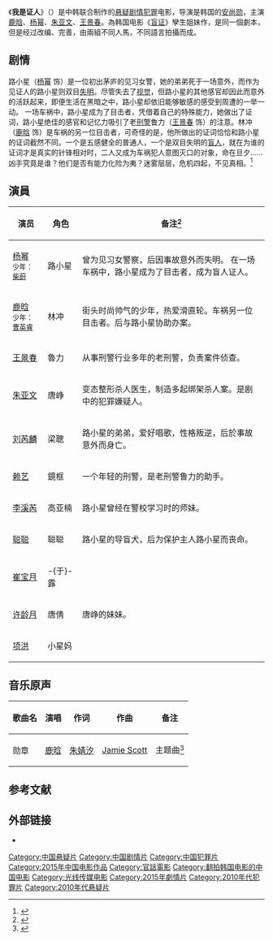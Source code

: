 {{Infobox Film
|片名     = 《我是证人》
|电影原名 = ''{{lang|en|The Witness}}''
|图像     = woshizhengren.jpg
|图像说明 = 海报
|导演     = [[安尚勋|安尚勋]]
|监制     = 
|制片     = [[尹昌业|尹昌业]]
|编剧     = 顾小白<br />尹昌业<br/>安尚勋
|剧本     = 
|原著     = 韩国电影《[[盲证|盲证]]》
|主演     = {{ubl|[[鹿晗|鹿晗]]|[[杨幂|杨幂]]|[[朱亚文|朱亚文]]|[[王景春|王景春]]}}
|主题曲   = 鹿晗《勋章》<ref>{{cite news |author= |url=http://ent.sina.com.cn/y/yneidi/2015-10-14/doc-ifxirmpy1616247.shtml |title=鹿晗新曲大陸客人不》电影版MV首发 歌颂梦想 |newspaper=网易 |date=2015-12-27 |language=zh-hans |location= |accessdate=2015-12-27 |archive-date=2019-05-20 |archive-url=https://web.archive.org/web/20190520152152/http://ent.sina.com.cn/y/yneidi/2015-10-14/doc-ifxirmpy1616247.shtml |dead-url=no }}</ref>
|片头曲   =智愛
|片尾曲   = 勛章
|配乐     = 
|制片商   = 新线索电影<br />嘉行传媒<br />[[光线传媒|青春光线]]<br/>韩国望月人电影
|发行商   = [[光线传媒|光线传媒有限公司]]
|上映日期 = 2015年10月30日（中国大陆）
|片长     = 112分钟
|产地     = {{CHNML}}
|语言     = [[現代標準漢語|国语普通话]] 
|预算     = 
|票房     = 2.14亿 <ref>{{cite news |author= |url=http://www.askci.com/news/chanye/2015/11/19/750170uk0.shtml |title=《我是证人》电影票房最新统计（截至11月19日） |newspaper=中商情报 |date=2015-12-27 |language=zh-hans |location= |accessdate=2015-12-27 |archive-date=2019-06-23 |archive-url=https://web.archive.org/web/20190623104453/http://www.askci.com/news/chanye/2015/11/19/750170uk0.shtml |dead-url=no }}</ref>
}}

《'''我是证人'''》（{{lang-en|''The Witness''}}）是中韩联合制作的[[悬疑片|悬疑]][[剧情片|剧情]][[犯罪片|犯罪]]电影，导演是韩国的[[安尚勋|安尚勋]]，主演[[鹿晗|鹿晗]]、[[杨幂|杨幂]]、[[朱亚文|朱亚文]]、[[王景春|王景春]]。為韩国电影《[[盲证|盲证]]》孿生姐妹作，是同一個劇本，但是经过改编、完善，由兩組不同人馬，不同語言拍攝而成。

== 剧情 ==
路小星（[[杨幂|杨幂]] 饰）是一位初出茅庐的见习女警，她的弟弟死于一场意外，而作为见证人的路小星则双目[[失明|失明]]。尽管失去了[[视觉|视觉]]，但路小星的其他感官却因此而意外的活跃起来，即便生活在黑暗之中，路小星却依旧能够敏感的感受到周遭的一举一动。 一场车祸中，路小星成为了目击者，凭借着自己的特殊能力，她做出了证词，路小星绝佳的感官和记忆力吸引了老[[刑警|刑警]]鲁力（[[王景春|王景春]] 饰）的注意。林冲（[[鹿晗|鹿晗]] 饰）是车祸的另一位目击者，可奇怪的是，他所做出的证词恰恰和路小星的证词截然不同。一个是五感健全的普通人，一个是双目失明的[[盲人|盲人]]，就在为谁的证词才是真实的针锋相对时，二人又成为车祸犯人意图灭口的对象，命在旦夕……凶手究竟是谁？他们是否有能力化险为夷？迷雾层层，危机四起，不见真相。<ref >{{cite web |url=http://movie.douban.com/subject/26313973/ |language=zh-hans |title=我是证人 (2015) |publisher=豆瓣网 |date=2015-12-27 |accessdate= |archive-date=2020-10-19 |archive-url=https://web.archive.org/web/20201019230557/https://movie.douban.com/subject/26313973/ |dead-url=no }}</ref>

== 演員 ==
{| class="wikitable" style="text-align:center;"
!演员 || 角色 || 备注<ref >{{cite web |url=http://movie.mtime.com/221410/fullcredits.html |language=zh-hans |title=我是证人演员表 |publisher=时光网 |date=2015-12-27 |accessdate= |archive-url=https://web.archive.org/web/20151217081607/http://movie.mtime.com/221410/fullcredits.html |archive-date=2015-12-17 |dead-url=yes }}</ref>
|-
| [[杨幂|杨幂]]<br /><small>少年：[[柴蔚|柴蔚]] || 路小星 ||align=left|曾为见习女警察，后因事故意外而失明。 在一场车祸中，路小星成为了目击者，成为盲人证人。
|-
| [[鹿晗|鹿晗]]<br /><small>少年：[[曹英睿|曹英睿]] || 林冲 ||align=left|街头时尚帅气的少年，热爱滑直轮。车祸另一位目击者。后与路小星协助办案。
|- 
| [[王景春|王景春]] || 魯力 ||align=left|从事刑警行业多年的老刑警，负责案件侦查。
|- 
| [[朱亚文|朱亚文]] || 唐峥 ||align=left|变态整形杀人医生，制造多起绑架杀人案。是剧中的犯罪嫌疑人。
|-
| [[刘芮麟|刘芮麟]] || 梁聰||align=left|路小星的弟弟，爱好唱歌，性格叛逆，后於事故意外而身亡。
|-
| [[赖艺|赖艺]] || 鏡框||align=left|一个年轻的刑警，是老刑警鲁力的助手。
|-
| [[李溪芮|李溪芮]] || 高亚楠 ||align=left|路小星曾经在警校学习时的师妹。
|-
| [[聪聪|聪聪]] || 聪聪 ||align=left|路小星的导盲犬，后为保护主人路小星而丧命。
|-
| [[崔宝月|崔宝月]] || -{于}-露||
|-
| [[许龄月|许龄月]] || 唐倩||align=left|唐峥的妹妹。
|-
| [[项洪|项洪]] || 小星妈 ||
|}

==音乐原声==
{| class="wikitable" style="text-align:center;"
! 歌曲名 || 演唱 || 作词 || 作曲 || 备注
|-
| 勋章 || [[鹿晗|鹿晗]] || [[朱婧汐|朱婧汐]] || [[Jamie_Scott|Jamie Scott]] || 主题曲<ref>{{cite web |title=鹿晗新曲《勋章》电影版MV首发 歌颂梦想 |url=http://ent.sina.com.cn/y/yneidi/2015-10-14/doc-ifxirmpy1616247.shtml |publisher=新浪娱乐 |accessdate=2019-10-04 |archive-date=2019-05-20 |archive-url=https://web.archive.org/web/20190520152152/http://ent.sina.com.cn/y/yneidi/2015-10-14/doc-ifxirmpy1616247.shtml |dead-url=no }}</ref>
|}

==参考文献==
{{reflist}}

== 外部链接==
* {{imdb title|4979652}}

{{杨幂}}
[[Category:中国悬疑片|Category:中国悬疑片]]
[[Category:中国剧情片|Category:中国剧情片]]
[[Category:中国犯罪片|Category:中国犯罪片]]
[[Category:2015年中国电影作品|Category:2015年中国电影作品]]
[[Category:官話電影|Category:官話電影]]
[[Category:翻拍韩国电影的中国电影|Category:翻拍韩国电影的中国电影]]
[[Category:光线传媒电影|Category:光线传媒电影]]
[[Category:2015年劇情片|Category:2015年劇情片]]
[[Category:2010年代犯罪片|Category:2010年代犯罪片]]
[[Category:2010年代悬疑片|Category:2010年代悬疑片]]
